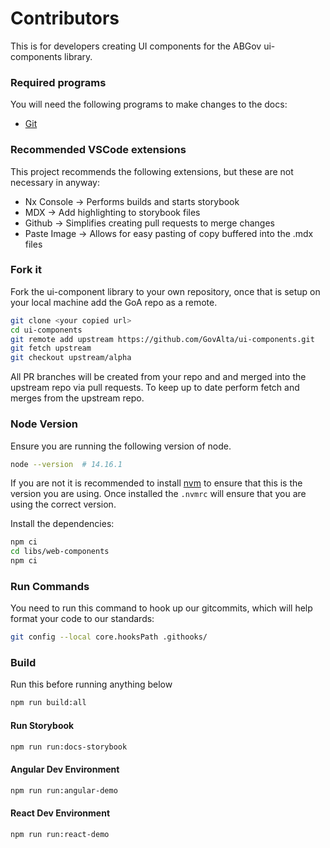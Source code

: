 <!--
title: Setup/Contributors
-->

<Meta title="Setup/Contributors" />

# Contributors

<Note type="caution">
  This is for developers creating UI components for the ABGov ui-components
  library.
</Note>

### Required programs

You will need the following programs to make changes to the docs:

- [Git](https://git-scm.com/downloads)

### Recommended VSCode extensions

This project recommends the following extensions, but these are not necessary in anyway:

- Nx Console -> Performs builds and starts storybook
- MDX -> Add highlighting to storybook files
- Github -> Simplifies creating pull requests to merge changes
- Paste Image -> Allows for easy pasting of copy buffered into the .mdx files

### Fork it

Fork the ui-component library to your own repository, once that is setup on your local machine add the GoA repo as a remote.

```bash
git clone <your copied url>
cd ui-components
git remote add upstream https://github.com/GovAlta/ui-components.git
git fetch upstream
git checkout upstream/alpha
```

All PR branches will be created from your repo and and merged into the upstream repo via pull requests. To keep up to date perform fetch and merges from the upstream repo.

### Node Version

Ensure you are running the following version of node.

```bash
node --version  # 14.16.1
```

If you are not it is recommended to install [nvm](https://github.com/nvm-sh/nvm) to ensure that this is the version you are using. Once installed the `.nvmrc` will ensure that you are using the correct version.

Install the dependencies:

```bash
npm ci
cd libs/web-components
npm ci
```

### Run Commands

You need to run this command to hook up our gitcommits, which will help format your code to our standards:

```bash
git config --local core.hooksPath .githooks/
```

### Build

Run this before running anything below

```bash
npm run build:all
```

#### Run Storybook

```bash
npm run run:docs-storybook
```

#### Angular Dev Environment

```bash
npm run run:angular-demo
```

#### React Dev Environment

```bash
npm run run:react-demo
```
